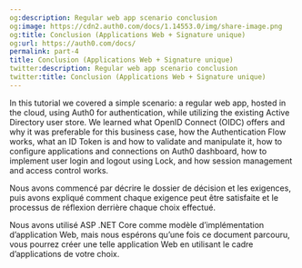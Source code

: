 ```yaml
---
og:description: Regular web app scenario conclusion
og:image: https://cdn2.auth0.com/docs/1.14553.0/img/share-image.png
og:title: Conclusion (Applications Web + Signature unique)
og:url: https://auth0.com/docs/
permalink: part-4
title: Conclusion (Applications Web + Signature unique)
twitter:description: Regular web app scenario conclusion
twitter:title: Conclusion (Applications Web + Signature unique)
---
```


In this tutorial we covered a simple scenario: a regular web app, hosted in the cloud, using Auth0 for authentication, while utilizing the existing Active Directory user store. We learned what <Tooltip tip="OpenID: Open standard for authentication that allows applications to verify users' identities without collecting and storing login information." cta="View Glossary" href="/docs/glossary?term=OpenID">OpenID</Tooltip> Connect (OIDC) offers and why it was preferable for this business case, how the Authentication Flow works, what an <Tooltip tip="OpenID: Open standard for authentication that allows applications to verify users' identities without collecting and storing login information." cta="View Glossary" href="/docs/glossary?term=ID+Token">ID Token</Tooltip> is and how to validate and manipulate it, how to configure applications and connections on <Tooltip tip="Auth0 Dashboard: Auth0's main product to configure your services." cta="View Glossary" href="/docs/glossary?term=Auth0+dashboard">Auth0 dashboard</Tooltip>, how to implement user login and logout using Lock, and how session management and access control works.

Nous avons commencé par décrire le dossier de décision et les exigences, puis avons expliqué comment chaque exigence peut être satisfaite et le processus de réflexion derrière chaque choix effectué.

Nous avons utilisé ASP .NET Core comme modèle d’implémentation d’application Web, mais nous espérons qu’une fois ce document parcouru, vous pourrez créer une telle application Web en utilisant le cadre d’applications de votre choix.